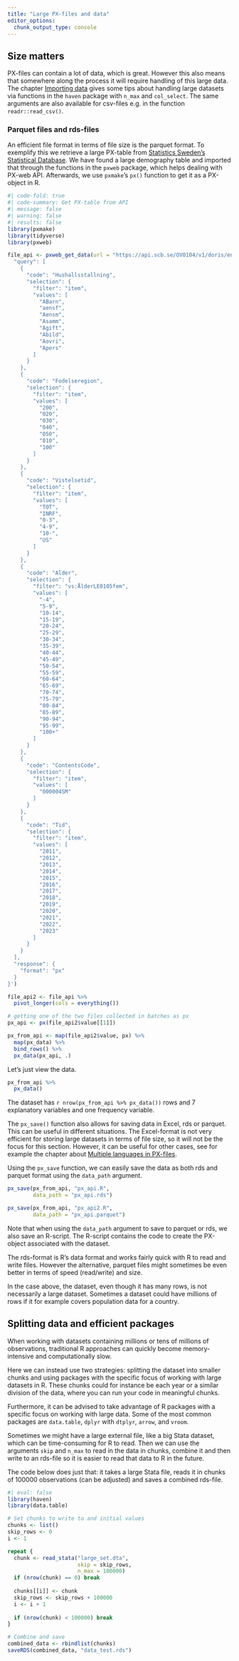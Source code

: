 ```yaml
---
title: "Large PX-files and data"
editor_options: 
  chunk_output_type: console
---
```


## Size matters

PX-files can contain a lot of data, which is great. However this also means that somewhere along the process it will require handling of this large data. The chapter [Importing data](import_data.qmd) gives some tips about handling large datasets via functions in the `haven` package with `n_max` and `col_select`. The same arguments are also available for csv-files e.g. in the function `readr::read_csv()`.

### Parquet files and rds-files

An efficient file format in terms of file size is the parquet format. To exemplify this we retrieve a large PX-table from [Statistics Sweden's Statistical Database](https://www.statistikdatabasen.scb.se/pxweb/en/ssd/START__LE__LE0105__LE0105C/LE0105Demogr02/). We have found a large demography table and imported that through the functions in the `pxweb` package, which helps dealing with PX-web API. Afterwards, we use `pxmake`'s `px()` function to get it as a PX-object in R.


```r
#| code-fold: true
#| code-summary: Get PX-table from API
#| message: false
#| warning: false
#| results: false
library(pxmake)
library(tidyverse)
library(pxweb)

file_api <- pxweb_get_data(url = "https://api.scb.se/OV0104/v1/doris/en/ssd/START/LE/LE0105/LE0105C/LE0105Demogr02", query = '{
  "query": [
    {
      "code": "Hushallsstallning",
      "selection": {
        "filter": "item",
        "values": [
          "ABarn",
          "aensf",
          "Aensm",
          "Asamm",
          "Agift",
          "Abild",
          "Aovri",
          "Apers"
        ]
      }
    },
    {
      "code": "Fodelseregion",
      "selection": {
        "filter": "item",
        "values": [
          "200",
          "020",
          "030",
          "040",
          "050",
          "010",
          "100"
        ]
      }
    },
    {
      "code": "Vistelsetid",
      "selection": {
        "filter": "item",
        "values": [
          "TOT",
          "INRF",
          "0-3",
          "4-9",
          "10-",
          "US"
        ]
      }
    },
    {
      "code": "Alder",
      "selection": {
        "filter": "vs:ÅlderLE0105fem",
        "values": [
          "-4",
          "5-9",
          "10-14",
          "15-19",
          "20-24",
          "25-29",
          "30-34",
          "35-39",
          "40-44",
          "45-49",
          "50-54",
          "55-59",
          "60-64",
          "65-69",
          "70-74",
          "75-79",
          "80-84",
          "85-89",
          "90-94",
          "95-99",
          "100+"
        ]
      }
    },
    {
      "code": "ContentsCode",
      "selection": {
        "filter": "item",
        "values": [
          "000004SM"
        ]
      }
    },
    {
      "code": "Tid",
      "selection": {
        "filter": "item",
        "values": [
          "2011",
          "2012",
          "2013",
          "2014",
          "2015",
          "2016",
          "2017",
          "2018",
          "2019",
          "2020",
          "2021",
          "2022",
          "2023"
        ]
      }
    }
  ],
  "response": {
    "format": "px"
  }
}')

file_api2 <- file_api %>% 
  pivot_longer(cols = everything())

# getting one of the two files collected in batches as px
px_api <- px(file_api2$value[[1]])

px_from_api <- map(file_api2$value, px) %>% 
  map(px_data) %>% 
  bind_rows() %>% 
  px_data(px_api, .)

```

Let's just view the data. 

```r

px_from_api %>% 
  px_data()

```

The dataset has `r nrow(px_from_api %>% px_data())` rows and 7 explanatory variables and one frequency variable.

The `px_save()` function also allows for saving data in Excel, rds or parquet. This can be useful in different situations. The Excel-format is not very efficient for storing large datasets in terms of file size, so it will not be the focus for this section. However, it can be useful for other cases, see for example the chapter about [Multiple languages in PX-files](px_multi_lingual.px).

Using the `px_save` function, we can easily save the data as both rds and parquet format using the `data_path` argument.


```r

px_save(px_from_api, "px_api.R", 
        data_path = "px_api.rds")

px_save(px_from_api, "px_api2.R",
        data_path = "px_api.parquet")

```

Note that when using the `data_path` argument to save to parquet or rds, we also save an R-script. The R-script contains the code to create the PX-object associated with the dataset.

The rds-format is R's data format and works fairly quick with R to read and write files. However the alternative, parquet files might sometimes be even better in terms of speed (read/write) and size.

In the case above, the dataset, even though it has many rows, is not necessarily a large dataset. Sometimes a dataset could have millions of rows if it for example covers population data for a country.

## Splitting data and efficient packages

When working with datasets containing millions or tens of millions of observations, traditional R approaches can quickly become memory-intensive and computationally slow. 

Here we can instead use two strategies: splitting the dataset into smaller chunks and using packages with the specific focus of working with large datasets in R. These chunks could for instance be each year or a similar division of the data, where you can run your code in meaningful chunks.

Furthermore, it can be advised to take advantage of R packages with a specific focus on working with large data. Some of the most common packages are `data.table`, `dplyr` with `dtplyr`, `arrow`, and `vroom`.

Sometimes we might have a large external file, like a big Stata dataset, which can be time-consuming for R to read. Then we can use the arguments `skip` and `n_max` to read in the data in chunks, combine it and then write to an rds-file so it is easier to read that data to R in the future.

The code below does just that: it takes a large Stata file, reads it in chunks of 100000 observations (can be adjusted) and saves a combined rds-file.

```r
#| eval: false
library(haven)
library(data.table)

# Set chunks to write to and initial values
chunks <- list()
skip_rows <- 0
i <- 1

repeat {
  chunk <- read_stata("large_set.dta", 
                      skip = skip_rows, 
                      n_max = 100000)
  if (nrow(chunk) == 0) break
  
  chunks[[i]] <- chunk
  skip_rows <- skip_rows + 100000
  i <- i + 1
  
  if (nrow(chunk) < 100000) break
}

# Combine and save
combined_data <- rbindlist(chunks)
saveRDS(combined_data, "data_test.rds")
```